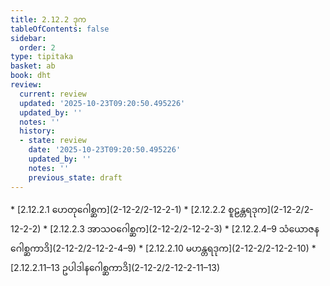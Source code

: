 ```yaml
---
title: 2.12.2 ဒုက
tableOfContents: false
sidebar:
  order: 2
type: tipitaka
basket: ab
book: dht
review:
  current: review
  updated: '2025-10-23T09:20:50.495226'
  updated_by: ''
  notes: ''
  history:
  - state: review
    date: '2025-10-23T09:20:50.495226'
    updated_by: ''
    notes: ''
    previous_state: draft
---
```



<ReviewStatus review={frontmatter.review} showDetails={true} />

<HypothesisAnnotation frontmatter={frontmatter} />

<DynamicBreadcrumb />



<TableOfContents book="dht" section="2.12.2">
* [2.12.2.1 ဟေတုဂေါစ္ဆက](2-12-2/2-12-2-1)
* [2.12.2.2 စူဠန္တရဒုက](2-12-2/2-12-2-2)
* [2.12.2.3 အာသဝဂေါစ္ဆက](2-12-2/2-12-2-3)
* [2.12.2.4–9 သံယောဇနဂေါစ္ဆကာဒိ](2-12-2/2-12-2-4–9)
* [2.12.2.10 မဟန္တရဒုက](2-12-2/2-12-2-10)
* [2.12.2.11–13 ဥပါဒါနဂေါစ္ဆကာဒိ](2-12-2/2-12-2-11–13)
</TableOfContents>